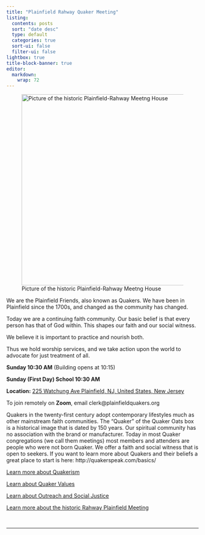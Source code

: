 ```yaml
---
title: "Plainfield Rahway Quaker Meeting"
listing:
  contents: posts
  sort: "date desc"
  type: default
  categories: true
  sort-ui: false
  filter-ui: false
lightbox: true
title-block-banner: true
editor: 
  markdown: 
    wrap: 72
---
```


![Picture of the historic Plainfield-Rahway Meetng House](images/PlainfieldMeetingHouse.png){width=500}

We are the Plainfield Friends, also known as Quakers. We have been in
Plainfield since the 1700s, and changed as the community has changed.

Today we are a continuing faith community. Our basic belief is that
every person has that of God within. This shapes our faith and our
social witness. 

We believe it is important to practice and nourish both.


Thus we hold worship services, and we take action upon the world to
advocate for just treatment of all.

::: {.callout-tip title="Worship with Us!"}

**Sunday 10:30 AM** (Building opens at 10:15)

**Sunday (First Day) School 10:30 AM **

**Location:**
[225 Watchung Ave Plainfield, NJ, United States, New Jersey](https://maps.app.goo.gl/VutTE3G3TwLKkwvp9)

To join remotely on **Zoom**, email clerk@plainfieldquakers.org


::::

Quakers in the twenty-first century adopt contemporary lifestyles much
as other mainstream faith communities. The “Quaker” of the Quaker Oats
box is a historical image that is dated by 150 years. Our spiritual
community has no association with the brand or manufacturer. Today in
most Quaker congregations (we call them meetings) most members and
attenders are people who were not born Quaker. We offer a faith and
social witness that is open to seekers. If you want to learn more about
Quakers and their beliefs a great place to start is here:
http://quakerspeak.com/basics/

[Learn more about Quakerism](resource-aboutquakerinsight.html)     

[Learn about Quaker Values](resource-values.html)

[Learn about Outreach and Social Justice](resource-justice.html)

[Learn more about the historic Rahway Plainfield Meeting](resource-aboutmeeting.html)



<br>

***


